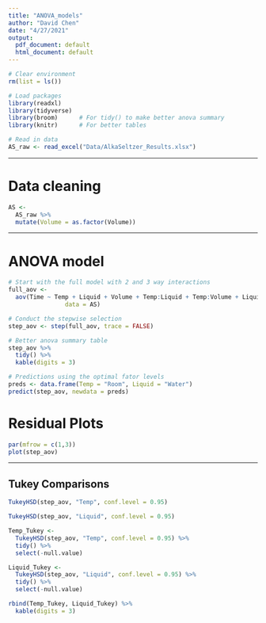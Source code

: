```yaml
---
title: "ANOVA_models"
author: "David Chen"
date: "4/27/2021"
output:
  pdf_document: default
  html_document: default
---
```


```r
# Clear environment
rm(list = ls())

# Load packages
library(readxl)
library(tidyverse)   
library(broom)      # For tidy() to make better anova summary
library(knitr)      # For better tables

# Read in data
AS_raw <- read_excel("Data/AlkaSeltzer_Results.xlsx")
```

---

# Data cleaning

```r
AS <-
  AS_raw %>%
  mutate(Volume = as.factor(Volume))
```

---


# ANOVA model

```r
# Start with the full model with 2 and 3 way interactions
full_aov <- 
  aov(Time ~ Temp + Liquid + Volume + Temp:Liquid + Temp:Volume + Liquid:Volume + Temp:Liquid:Volume, 
                data = AS)

# Conduct the stepwise selection
step_aov <- step(full_aov, trace = FALSE)
```


```r
# Better anova summary table
step_aov %>%
  tidy() %>%
  kable(digits = 3)
```


```r
# Predictions using the optimal fator levels
preds <- data.frame(Temp = "Room", Liquid = "Water")
predict(step_aov, newdata = preds)
```



# Residual Plots
```r
par(mfrow = c(1,3))
plot(step_aov)

```



---

## Tukey Comparisons

```r
TukeyHSD(step_aov, "Temp", conf.level = 0.95) 

TukeyHSD(step_aov, "Liquid", conf.level = 0.95)
```

```r
Temp_Tukey <-
  TukeyHSD(step_aov, "Temp", conf.level = 0.95) %>%
  tidy() %>%
  select(-null.value) 

Liquid_Tukey <- 
  TukeyHSD(step_aov, "Liquid", conf.level = 0.95) %>%
  tidy() %>%
  select(-null.value)

rbind(Temp_Tukey, Liquid_Tukey) %>%
  kable(digits = 3)
```

